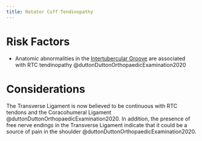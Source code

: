 ```yaml
---
title: Rotator Cuff Tendinopathy
---
```




# Risk Factors

- Anatomic abnormalities in the [Intertubercular Groove]({{< var ref-humerus-bone.intertubercular-groove >}}) are associated with RTC tendinopathy @duttonDuttonOrthopaedicExamination2020 



# Considerations

The Transverse Ligament is now believed to be continuous with RTC tendons and the Coracohumeral Ligament @duttonDuttonOrthopaedicExamination2020.
In addition, the presence of free nerve endings in the Transverse Ligament indicate that it could be a source of pain in the shoulder @duttonDuttonOrthopaedicExamination2020.
